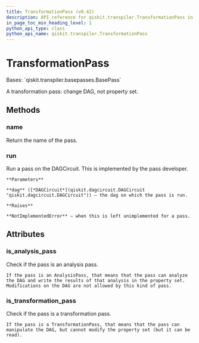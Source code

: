 ```yaml
---
title: TransformationPass (v0.42)
description: API reference for qiskit.transpiler.TransformationPass in qiskit v0.42
in_page_toc_min_heading_level: 1
python_api_type: class
python_api_name: qiskit.transpiler.TransformationPass
---
```


# TransformationPass

<Class id="qiskit.transpiler.TransformationPass" isDedicatedPage={true} github="https://github.com/qiskit/qiskit/tree/stable/0.23/qiskit/transpiler/basepasses.py" signature="TransformationPass(*args, **kwargs)" modifiers="class">
  Bases: `qiskit.transpiler.basepasses.BasePass`

  A transformation pass: change DAG, not property set.

  ## Methods

  <span id="qiskit-transpiler-transformationpass-name" />

  ### name

  <Function id="qiskit.transpiler.TransformationPass.name" signature="TransformationPass.name()">
    Return the name of the pass.
  </Function>

  <span id="qiskit-transpiler-transformationpass-run" />

  ### run

  <Function id="qiskit.transpiler.TransformationPass.run" signature="TransformationPass.run(dag)" modifiers="abstract">
    Run a pass on the DAGCircuit. This is implemented by the pass developer.

    **Parameters**

    **dag** ([*DAGCircuit*](qiskit.dagcircuit.DAGCircuit "qiskit.dagcircuit.DAGCircuit")) – the dag on which the pass is run.

    **Raises**

    **NotImplementedError** – when this is left unimplemented for a pass.
  </Function>

  ## Attributes

  ### is\_analysis\_pass

  <Attribute id="qiskit.transpiler.TransformationPass.is_analysis_pass">
    Check if the pass is an analysis pass.

    If the pass is an AnalysisPass, that means that the pass can analyze the DAG and write the results of that analysis in the property set. Modifications on the DAG are not allowed by this kind of pass.
  </Attribute>

  ### is\_transformation\_pass

  <Attribute id="qiskit.transpiler.TransformationPass.is_transformation_pass">
    Check if the pass is a transformation pass.

    If the pass is a TransformationPass, that means that the pass can manipulate the DAG, but cannot modify the property set (but it can be read).
  </Attribute>
</Class>

